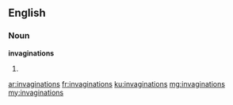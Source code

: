 ==English==

===Noun===
'''invaginations'''

# {{plural of|invagination}}

[[ar:invaginations]]
[[fr:invaginations]]
[[ku:invaginations]]
[[mg:invaginations]]
[[my:invaginations]]